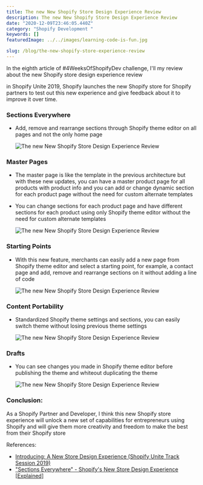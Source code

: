 ```yaml
---
title: The new New Shopify Store Design Experience Review
description: The new New Shopify Store Design Experience Review
date: "2020-12-09T23:46:05.440Z"
category: "Shopify Development "
keywords: []
featuredImage: ../../images/learning-code-is-fun.jpg

slug: /blog/the-new-shopify-store-experience-review
---
```


In the eighth article of #4WeeksOfShopifyDev challenge, I'll my review about the new Shopify store design experience review

in Shopify Unite 2019, Shopify launches the new Shopify store for Shopify partners to test out this new experience and give feedback about it to improve it over time.

### Sections Everywhere

- Add, remove and rearrange sections through Shopify theme editor on all pages and not the only home page

  ![ The new New Shopify Store Design Experience Review](../../images/the-new-shopify-store-experience-review-1.png)

### Master Pages

- The master page is like the template in the previous architecture but with these new updates, you can have a master product page for all products with product info and you can add or change dynamic section for each product page without the need for custom alternate templates
- You can change sections for each product page and have different sections for each product using only Shopify theme editor without the need for custom alternate templates

  ![ The new New Shopify Store Design Experience Review](../../images/the-new-shopify-store-experience-review-2.png)

### Starting Points

- With this new feature, merchants can easily add a new page from Shopify theme editor and select a starting point, for example, a contact page and add, remove and rearrange sections on it without adding a line of code

  ![ The new New Shopify Store Design Experience Review](../../images/the-new-shopify-store-experience-review-5.png)

### Content Portability

- Standardized Shopify theme settings and sections, you can easily switch theme without losing previous theme settings

  ![ The new New Shopify Store Design Experience Review](../../images/the-new-shopify-store-experience-review-3.png)

### Drafts

- You can see changes you made in Shopify theme editor before publishing the theme and whiteout duplicating the theme

  ![ The new New Shopify Store Design Experience Review](../../images/the-new-shopify-store-experience-review-4.png)

### Conclusion:

As a Shopify Partner and Developer, I think this new Shopify store experience will unlock a new set of capabilities for entrepreneurs using Shopify and will give them more creativity and freedom to make the best from their Shopify store

References:

- [Introducing: A New Store Design Experience (Shopify Unite Track Session 2019)](https://www.youtube.com/watch?v=HlpOGQrRBPY)
- ["Sections Everywhere" - Shopify's New Store Design Experience [Explained]](https://www.youtube.com/watch?v=IIXfzaBJngw)
